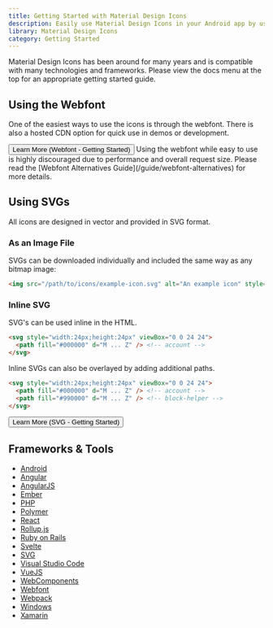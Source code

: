 ```yaml
---
title: Getting Started with Material Design Icons
description: Easily use Material Design Icons in your Android app by using a library or the raw SVGs.
library: Material Design Icons
category: Getting Started
---
```


<Note>
  Material Design Icons has been around for many years and is compatible with many technologies and frameworks. Please view the docs menu at the top for an appropriate getting started guide.
</Note>

## Using the Webfont

One of the easiest ways to use the icons is through the webfont. There is also a hosted CDN option for quick use in demos or development.

<Button href='getting-started/webfont' startIcon='mdi:language-html5'>
  Learn More (Webfont - Getting Started)
</Button>

<Note type='warning'>
  Using the webfont while easy to use is highly discouraged due to performance and overall request size. Please read the [Webfont Alternatives Guide](/guide/webfont-alternatives) for more details.
</Note>

## Using SVGs

All icons are designed in vector and provided in SVG format.

### As an Image File

SVGs can be downloaded individually and included the same way as any bitmap image:

```html
<img src="/path/to/icons/example-icon.svg" alt="An example icon" style="width:24px;height:24px" />
```

### Inline SVG

SVG's can be used inline in the HTML.

```html
<svg style="width:24px;height:24px" viewBox="0 0 24 24">
  <path fill="#000000" d="M ... Z" /> <!-- account -->
</svg>
```

Inline SVGs can also be overlayed by adding additional paths.

```html
<svg style="width:24px;height:24px" viewBox="0 0 24 24">
  <path fill="#000000" d="M ... Z" /> <!-- account -->
  <path fill="#990000" d="M ... Z" /> <!-- block-helper -->
</svg>
```

<Button href='./svg' startIcon='mdi:svg' variant='outlined'>
  Learn More (SVG - Getting Started)
</Button>

## Frameworks & Tools

- [Android](getting-started/android)
- [Angular](getting-started/angular)
- [AngularJS](getting-started/angularjs)
- [Ember](getting-started/ember)
- [PHP](getting-started/php)
- [Polymer](getting-started/polymer)
- [React](getting-started/react)
- [Rollup.js](getting-started/rollup)
- [Ruby on Rails](getting-started/ruby-on-rails)
- [Svelte](getting-started/svelte)
- [SVG](getting-started/svg)
- [Visual Studio Code](getting-started/visual-studio-code)
- [VueJS](getting-started/vuejs)
- [WebComponents](getting-started/webcomponent)
- [Webfont](getting-started/webfont)
- [Webpack](getting-started/webpack)
- [Windows](getting-started/windows)
- [Xamarin](getting-started/xamarin)

